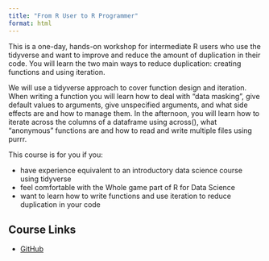 ```yaml
---
title: "From R User to R Programmer"
format: html
---
```


This is a one-day, hands-on workshop for intermediate R users who use the tidyverse and want to improve and reduce the amount of duplication in their code. You will learn the two main ways to reduce duplication: creating functions and using iteration.

We will use a tidyverse approach to cover function design and iteration. When writing a function you will learn how to deal with “data masking”, give default values to arguments, give unspecified arguments, and what side effects are and how to manage them. In the afternoon, you will learn how to iterate across the columns of a dataframe using across(), what “anonymous” functions are and how to read and write multiple files using purrr.

This course is for you if you:

* have experience equivalent to an introductory data science course using tidyverse
* feel comfortable with the Whole game part of R for Data Science
* want to learn how to write functions and use iteration to reduce duplication in your code

## Course Links
* [GitHub](https://github.com/posit-conf-2024/programming-r-exercises)